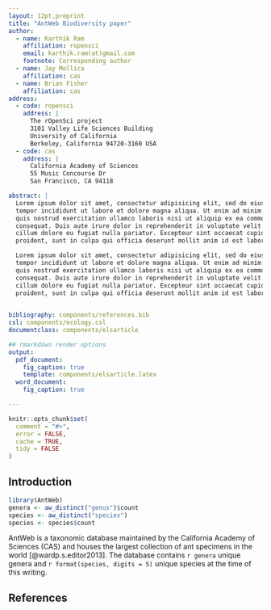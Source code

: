 ```yaml
---
layout: 12pt,preprint
title: "AntWeb Biodiversity paper"
author:
  - name: Karthik Ram
    affiliation: ropensci
    email: karthik.ram(at)gmail.com
    footnote: Corresponding author
  - name: Jay Mollica
    affiliation: cas
  - name: Brian Fisher
    affiliation: cas
address:
  - code: ropensci
    address: | 
      The rOpenSci project
      3101 Valley Life Sciences Building
      University of California
      Berkeley, California 94720-3160 USA
  - code: cas
    address: | 
      California Academy of Sciences
      55 Music Concourse Dr
      San Francisco, CA 94118

abstract: |
  Lorem ipsum dolor sit amet, consectetur adipisicing elit, sed do eiusmod
  tempor incididunt ut labore et dolore magna aliqua. Ut enim ad minim veniam,
  quis nostrud exercitation ullamco laboris nisi ut aliquip ex ea commodo
  consequat. Duis aute irure dolor in reprehenderit in voluptate velit esse
  cillum dolore eu fugiat nulla pariatur. Excepteur sint occaecat cupidatat non
  proident, sunt in culpa qui officia deserunt mollit anim id est laborum.

  Lorem ipsum dolor sit amet, consectetur adipisicing elit, sed do eiusmod
  tempor incididunt ut labore et dolore magna aliqua. Ut enim ad minim veniam,
  quis nostrud exercitation ullamco laboris nisi ut aliquip ex ea commodo
  consequat. Duis aute irure dolor in reprehenderit in voluptate velit esse
  cillum dolore eu fugiat nulla pariatur. Excepteur sint occaecat cupidatat non
  proident, sunt in culpa qui officia deserunt mollit anim id est laborum.
  

bibliography: components/references.bib
csl: components/ecology.csl
documentclass: components/elsarticle

## rmarkdown render options
output:
  pdf_document:
    fig_caption: true
    template: components/elsarticle.latex
  word_document:
    fig_caption: true

---
```



```r
knitr::opts_chunk$set(
  comment = "#>",
  error = FALSE,
  cache = TRUE,
  tidy = FALSE
)
```

\newpage

Introduction
----------------

```r
library(AntWeb)
genera <- aw_distinct("genus")$count
species <- aw_distinct("species")
species <- species$count
```

AntWeb is a taxonomic database maintained by the California Academy of Sciences (CAS) and houses the largest collection of ant specimens in the world [@wardp.s.editor2013]. The database contains `r genera` unique genera and `r format(species, digits = 5)` unique species at the time of this writing. 



References
-------------

